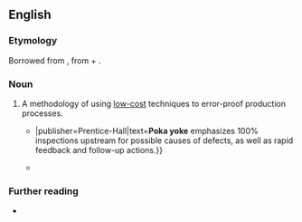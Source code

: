 ==English==

===Etymology===
Borrowed from {{bor|en|ja|ポカヨケ|tr=poka yoke}}, from {{m|ja|ポカ||a blunder|tr=poka}} + {{m|ja|よける||to dodge, avoid|tr=yokeru}}.

===Noun===
{{en-noun|-}}

# A methodology of using [[low-cost]] techniques to error-proof production processes.
#* {{quote-book|en|year=2007|author=Bijay K. Jayaswal|author2=Peter C. Patton|title=Design for Trustworthy Software{{...|: Tools, Techniques, and Methodology of Developing Robust Software}}|publisher=Prentice-Hall|text='''Poka yoke''' emphasizes 100% inspections upstream for possible causes of defects, as well as rapid feedback and follow-up actions.}}
#* {{quote-book|en|year=2010|author=James Coplien, Gertrud Bjørnvig|chapter=What the System ''Is'', Part 2: Coding It Up|title=Lean Architecture for Agile Software Development|publisher=John Wiley & Sons|isbn=9780470684207|page={{gbooks|lpvY36MPMUwC|133|poka-yoke}}|brackets=on|passage=One of the central concepts of Lean practice in Toyota today is something called '''''poka-yoke''''' (fool-proofing).}}

===Further reading===
* {{pedia}}